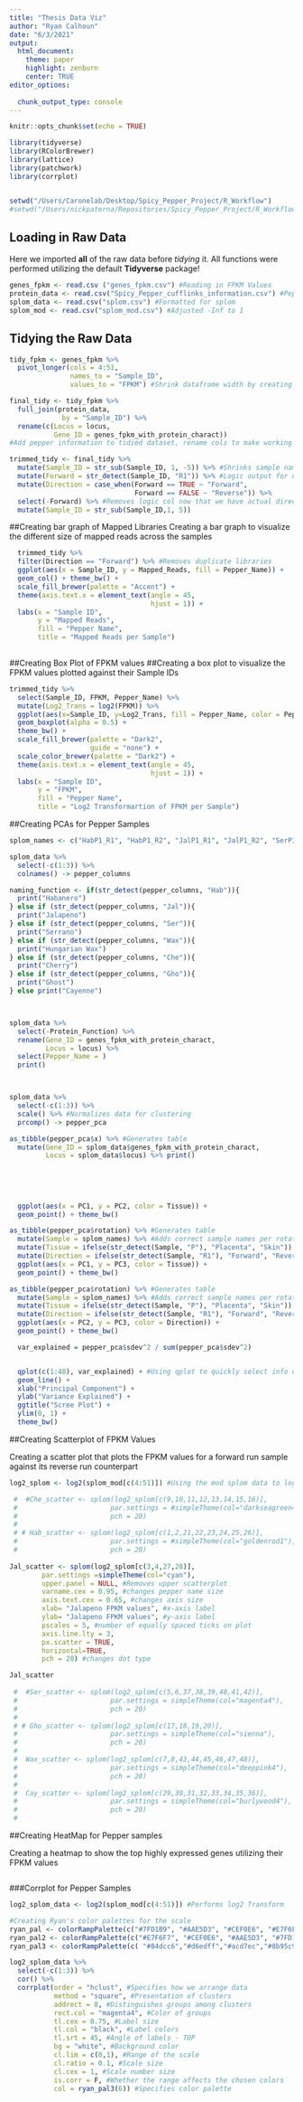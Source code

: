 ```yaml
---
title: "Thesis Data Viz"
author: "Ryan Calhoun"
date: "6/3/2021"
output: 
  html_document:
    theme: paper
    highlight: zenburn
    center: TRUE
editor_options: 
  
  chunk_output_type: console
---
```


```r
knitr::opts_chunk$set(echo = TRUE)

library(tidyverse)
library(RColorBrewer)
library(lattice)
library(patchwork)
library(corrplot)


setwd("/Users/Caronelab/Desktop/Spicy_Pepper_Project/R_Workflow")
#setwd("/Users/nickpaterna/Repositories/Spicy_Pepper_Project/R_Workflow")

```

## Loading in Raw Data
  Here we imported **all** of the raw data before _tidying_ it. All functions were performed utilizing the default **Tidyverse** package!
  
```r

genes_fpkm <- read.csv ("genes_fpkm.csv") #Reading in FPKM Values
protein_data <- read.csv("Spicy_Pepper_cufflinks_information.csv") #Pepper info
splom_data <- read.csv("splom.csv") #Formatted for splom
splom_mod <- read.csv("splom_mod.csv") #Adjusted -Inf to 1

```

## Tidying the Raw Data

```r

tidy_fpkm <- genes_fpkm %>%
  pivot_longer(cols = 4:51,
               names_to = "Sample_ID",
               values_to = "FPKM") #Shrink dataframe width by creating 'Sample ID' col

final_tidy <- tidy_fpkm %>%
  full_join(protein_data,
             by = "Sample_ID") %>%
  rename(c(Locus = locus,
           Gene_ID = genes_fpkm_with_protein_charact)) 
#Add pepper information to tidied dataset, rename cols to make working w data easier

trimmed_tidy <- final_tidy %>%
  mutate(Sample_ID = str_sub(Sample_ID, 1, -5)) %>% #Shrinks sample name
  mutate(Forward = str_detect(Sample_ID, "R1")) %>% #Logic output for direction
  mutate(Direction = case_when(Forward == TRUE ~ "Forward",
                               Forward == FALSE ~ "Reverse")) %>%
  select(-Forward) %>% #Removes logic col now that we have actual direction
  mutate(Sample_ID = str_sub(Sample_ID,1, 5))

```

##Creating bar graph of Mapped Libraries
  Creating a bar graph to visualize the different size of mapped reads across the samples

```r

  trimmed_tidy %>%
  filter(Direction == "Forward") %>% #Removes duplicate libraries
  ggplot(aes(x = Sample_ID, y = Mapped_Reads, fill = Pepper_Name)) +
  geom_col() + theme_bw() +
  scale_fill_brewer(palette = "Accent") +
  theme(axis.text.x = element_text(angle = 45,
                                   hjust = 1)) +
  labs(x = "Sample ID",
       y = "Mapped Reads",
       fill = "Pepper Name",
       title = "Mapped Reads per Sample")
  

```


##Creating Box Plot of FPKM values
##Creating a box plot to visualize the FPKM values plotted against their Sample IDs

```r

trimmed_tidy %>%
  select(Sample_ID, FPKM, Pepper_Name) %>%
  mutate(Log2_Trans = log2(FPKM)) %>%
  ggplot(aes(x=Sample_ID, y=Log2_Trans, fill = Pepper_Name, color = Pepper_Name)) +
  geom_boxplot(alpha = 0.5) +
  theme_bw() +
  scale_fill_brewer(palette = "Dark2",
                    guide = "none") +
  scale_color_brewer(palette = "Dark2") +
  theme(axis.text.x = element_text(angle = 45,
                                   hjust = 1)) +
  labs(x = "Sample ID",
       y = "FPKM",
       fill = "Pepper Name",
       title = "Log2 Transformartion of FPKM per Sample")


```

##Creating PCAs for Pepper Samples

```r

splom_names <- c("HabP1_R1", "HabP1_R2", "JalP1_R1", "JalP1_R2", "SerP1_R1", "SerP1_R2", "WaxP1_R1", "WaxP1_R2", "CheP1_R1", "CheP1_R2", "CheP2_R1", "CheP2_R2", "CheS1_R1", "CheS1_R2", "CheS2_R1", "CheS2_R2", "GhoP1_R1", "GhoP1_R2", "GhoS1_R1", "GhoS1_R2", "HabP2_R1", "HabP2_R2", "HabS1_R1", "HabS1_R2", "HabS2_R1", "HabS2_R2", "JalS1_R1", "JalS1_R2", "CayP2_R1", "CayP2_R2", "CayP3_R1", "CayP3_R2", "CayS1_R1", "CayS1_R2", "CayS3_R1", "CayS3_R2", "SerP2_R1", "SerP2_R2", "SerS1_R1", "SerS1_R2", "SerS2_R1", "SerS2_R2", "WaxP2_R1", "WaxP2_R2", "WaxS1_R1", "WaxS1_R2", "WaxS2_R1", "WaxS2_R2") #Object contains sample names in order

splom_data %>%
  select(-c(1:3)) %>%
  colnames() -> pepper_columns

naming_function <- if(str_detect(pepper_columns, "Hab")){
  print("Habanero")
} else if (str_detect(pepper_columns, "Jal")){
  print("Jalapeno")
} else if (str_detect(pepper_columns, "Ser")){
  print("Serrano")
} else if (str_detect(pepper_columns, "Wax")){
  print("Hungarian Wax")
} else if (str_detect(pepper_columns, "Che")){
  print("Cherry")
} else if (str_detect(pepper_columns, "Gho")){
  print("Ghost")
} else print("Cayenne")



splom_data %>%
  select(-Protein_Function) %>%
  rename(Gene_ID = genes_fpkm_with_protein_charact,
         Locus = locus) %>%
  select(Pepper_Name = )
  print()



splom_data %>%
  select(-c(1:3)) %>%
  scale() %>% #Normalizes data for clustering
  prcomp() -> pepper_pca

as_tibble(pepper_pca$x) %>% #Generates table
  mutate(Gene_ID = splom_data$genes_fpkm_with_protein_charact,
         Locus = splom_data$locus) %>% print()
  
  
  
  
  
  ggplot(aes(x = PC1, y = PC2, color = Tissue)) +
  geom_point() + theme_bw()

as_tibble(pepper_pca$rotation) %>% #Generates table
  mutate(Sample = splom_names) %>% #Adds correct sample names per rotation
  mutate(Tissue = ifelse(str_detect(Sample, "P"), "Placenta", "Skin")) %>%
  mutate(Direction = ifelse(str_detect(Sample, "R1"), "Forward", "Reverse")) %>%
  ggplot(aes(x = PC1, y = PC3, color = Tissue)) +
  geom_point() + theme_bw()

as_tibble(pepper_pca$rotation) %>% #Generates table
  mutate(Sample = splom_names) %>% #Adds correct sample names per rotation
  mutate(Tissue = ifelse(str_detect(Sample, "P"), "Placenta", "Skin")) %>%
  mutate(Direction = ifelse(str_detect(Sample, "R1"), "Forward", "Reverse")) %>%
  ggplot(aes(x = PC2, y = PC3, color = Direction)) +
  geom_point() + theme_bw()

  var_explained = pepper_pca$sdev^2 / sum(pepper_pca$sdev^2)


  qplot(c(1:48), var_explained) + #Using qplot to quickly select info out of a value
  geom_line() + 
  xlab("Principal Component") + 
  ylab("Variance Explained") +
  ggtitle("Scree Plot") +
  ylim(0, 1) +
  theme_bw()

```

##Creating Scatterplot of FPKM Values

Creating a scatter plot that plots the FPKM values for a forward run sample against its reverse run counterpart

```r

log2_splom <- log2(splom_mod[c(4:51)]) #Using the mod splom data to log2

 #  #Che_scatter <- splom(log2_splom[c(9,10,11,12,13,14,15,16)],
 #                       par.settings = #simpleTheme(col="darkseagreen4"),
 #                       pch = 20)
 # 
 # # Hab_scatter <- splom(log2_splom[c(1,2,21,22,23,24,25,26)],
 #                       par.settings = #simpleTheme(col="goldenrod1"),
 #                       pch = 20)
  
Jal_scatter <- splom(log2_splom[c(3,4,27,28)],
        par.settings =simpleTheme(col="cyan"),
        upper.panel = NULL, #Removes upper scatterplot
        varname.cex = 0.95, #changes pepper name size
        axis.text.cex = 0.65, #changes axis size
        xlab= "Jalapeno FPKM values", #x-axis label
        ylab= "Jalapeno FPKM values", #y-axis label
        pscales = 5, #number of equally spaced ticks on plot
        axis.line.lty = 3,
        px.scatter = TRUE,
        horizontal=TRUE,
        pch = 20) #changes dot type

Jal_scatter
  
 #  #Ser_scatter <- splom(log2_splom[c(5,6,37,38,39,40,41,42)],
 #                       par.settings = simpleTheme(col="magenta4"),
 #                       pch = 20)
 #  
 # # Gho_scatter <- splom(log2_splom[c(17,18,19,20)],
 #                       par.settings = simpleTheme(col="sienna"),
 #                       pch = 20)
 #  
 #  Wax_scatter <- splom(log2_splom[c(7,8,43,44,45,46,47,48)],
 #                       par.settings = simpleTheme(col="deeppink4"),
 #                       pch = 20)
 #  
 #  Cay_scatter <- splom(log2_splom[c(29,30,31,32,33,34,35,36)],
 #                       par.settings = simpleTheme(col="burlywood4"),
 #                       pch = 20)
 #  
```

##Creating HeatMap for Pepper samples

Creating a heatmap to show the top highly expressed genes utilizing their FPKM values

```r


```



###Corrplot for Pepper Samples

```r

log2_splom_data <- log2(splom_mod[c(4:51)]) #Performs log2 Transform

#Creating Ryan's color palettes for the scale
ryan_pal <- colorRampPalette(c("#7FD1B9", "#AAE5D3", "#CEF0E6", "#E7F6F7"))
ryan_pal2 <- colorRampPalette(c("#E7F6F7", "#CEF0E6", "#AAE5D3", "#7FD1B9"))
ryan_pal3 <- colorRampPalette(c( "#84dcc6","#d6edff","#acd7ec","#8b95c9","#478978"))

log2_splom_data %>%
  select(-c(1:3)) %>%
  cor() %>%
  corrplot(order = "hclust", #Specifies how we arrange data
           method = "square", #Presentation of clusters
           addrect = 8, #Distinguishes groups among clusters
           rect.col = "magenta4", #Color of groups
           tl.cex = 0.75, #Label size
           tl.col = "black", #Label colors
           tl.srt = 45, #Angle of labels - TOP
           bg = "white", #Background color
           cl.lim = c(0,1), #Range of the scale
           cl.ratio = 0.1, #Scale size
           cl.cex = 1, #Scale number size
           is.corr = F, #Whether the range affects the chosen colors
           col = ryan_pal3(6)) #Specifies color palette

```





